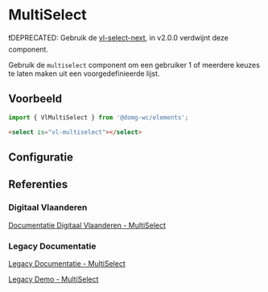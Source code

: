 
# MultiSelect

❗DEPRECATED: Gebruik de [vl-select-next](/docs/form-next-select--documentatie), in v2.0.0 verdwijnt deze component.

Gebruik de `multiselect` component om een gebruiker 1 of meerdere keuzes te laten maken uit een voorgedefinieerde lijst.

## Voorbeeld

```js
import { VlMultiSelect } from '@domg-wc/elements';
```

```html
<select is="vl-multiselect"></select>
```

<Canvas of={VlMultiSelectStories.MultiselectDefault} />


## Configuratie

<ArgTypes of={VlMultiSelectStories.MultiselectDefault} />


## Referenties

### Digitaal Vlaanderen

[Documentatie Digitaal Vlaanderen - MultiSelect](https://overheid.vlaanderen.be/webuniversum/v3/documentation/forms/vl-ui-multiselect)

### Legacy Documentatie

[Legacy Documentatie - MultiSelect](https://webcomponenten.omgeving.vlaanderen.be/doc/VlMultiSelect.html)

[Legacy Demo - MultiSelect](https://webcomponenten.omgeving.vlaanderen.be/demo/vl-multiselect.html)
